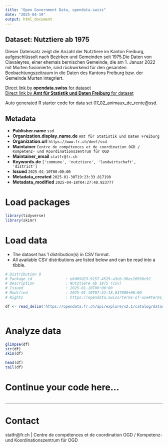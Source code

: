 ```yaml
---
title: "Open Government Data, opendata.swiss"
date: "2025-04-19"
output: html_document
---
```


## Dataset: Nutztiere ab 1975

Dieser Datensatz zeigt die Anzahl der Nutztiere im Kanton Freiburg, aufgeschlüsselt nach Bezirken und Gemeinden seit 1975.Die Daten
von Clavaleyres, einer ehemals bernischen Gemeinde, die am 1. Januar 2022 mit
Murten fusionierte, sind rückwirkend für den gesamten Beobachtungszeitraum in
die Daten des Kantons Freiburg bzw. der Gemeinde Murten integriert.

[Direct link by **opendata.swiss** for dataset](https://opendata.swiss/de/dataset/nutztiere-ab-1975)<br>
[Direct link by **Amt für Statistik und Daten Freiburg** for dataset](https://opendata.fr.ch/explore/dataset/07_02_animaux_de_rente/)

Auto generated R starter code for data set 07_02_animaux_de_rente@ssd.

## Metadata

- **Publisher.name** `ssd`
- **Organization.display_name.de** `Amt für Statistik und Daten Freiburg`
- **Organization.url** `https://www.fr.ch/deef/ssd`
- **Maintainer** `Centre de compétences et de coordination OGD / Kompetenz- und Koordinationszentrum für OGD`
- **Maintainer_email** `statfr@fr.ch`
- **Keywords.de** `['commune', 'nutztiere', 'landwirtschaft', 'district']`
- **Issued** `2025-01-10T00:00:00`
- **Metadata_created** `2025-01-30T19:23:33.817190`
- **Metadata_modified** `2025-04-18T04:27:40.923777`


# Load packages

```r

library(tidyverse)
library(skimr)

```

# Load data

-   The dataset has 1 distribution(s) in CSV format.
-   All available CSV distributions are listed below and can be read into a tibble.

```r

# Distribution 0
# Package_id               : e6d65d23-9157-4529-a3cb-96ec20938c92
# Description              : Nutztiere ab 1975 (csv)
# Issued                   : 2025-01-10T00:00:00
# Modified                 : 2025-01-10T07:32:18.037000+00:00
# Rights                   : https://opendata.swiss/terms-of-use#terms_by

df <- read_delim('https://opendata.fr.ch/api/explore/v2.1/catalog/datasets/07_02_animaux_de_rente/exports/csv?use_labels=true')



```

# Analyze data

```r

glimpse(df)
str(df)
skim(df)

head(df)
tail(df)

```

# Continue your code here...

```r

```

------------------------------------------------------------------------

# Contact

statfr@fr.ch | Centre de compétences et de coordination OGD / Kompetenz- und Koordinationszentrum für OGD
